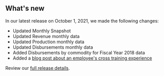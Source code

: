 ## What's new

In our latest release on October 1, 2021, we made the following changes:

- Updated <Link href="/fact-sheet" linkType="default">Monthly Snapshot</Link>
- Updated <Link href="/downloads/revenue/" linkType="default">Revenue monthly data</Link>
- Updated <Link href="/downloads/production-by-month/" linkType="default">Production monthly data</Link>
- Updated <Link href="/downloads/disbursements-by-month/" linkType="default">Disbursements monthly data</Link>
- Added <Link href="/downloads/disbursements-by-month/" linkType="default">Disbursements by commodity for Fiscal Year 2018 data</Link>
- Added a [blog post about an employee's cross training experience](https://blog-nrrd.doi.gov)





Review our [full release details](https://github.com/ONRR/nrrd/releases).
